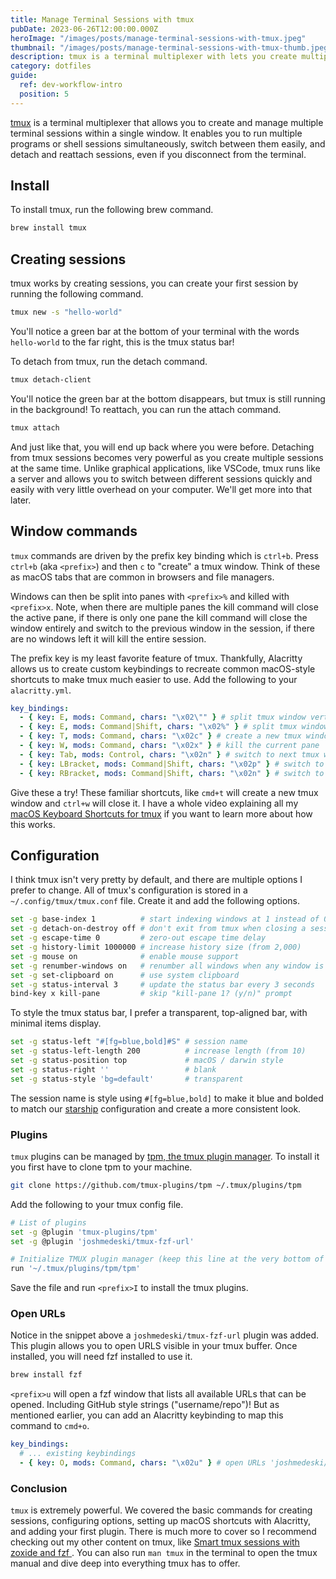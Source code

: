```yaml
---
title: Manage Terminal Sessions with tmux
pubDate: 2023-06-26T12:00:00.000Z
heroImage: "/images/posts/manage-terminal-sessions-with-tmux.jpeg"
thumbnail: "/images/posts/manage-terminal-sessions-with-tmux-thumb.jpeg"
description: tmux is a terminal multiplexer with lets you create multiple terminal session.
category: dotfiles
guide:
  ref: dev-workflow-intro
  position: 5
---
```


[tmux](https://github.com/tmux/tmux/wiki) is a terminal multiplexer that allows you to create and manage multiple terminal sessions within a single window. It enables you to run multiple programs or shell sessions simultaneously, switch between them easily, and detach and reattach sessions, even if you disconnect from the terminal.

## Install

To install tmux, run the following brew command.

```sh
brew install tmux
```

## Creating sessions

tmux works by creating sessions, you can create your first session by running the following command.

```sh
tmux new -s "hello-world"
```

You'll notice a green bar at the bottom of your terminal with the words `hello-world` to the far right, this is the tmux status bar!

To detach from tmux, run the detach command.

```sh
tmux detach-client
```

You'll notice the green bar at the bottom disappears, but tmux is still running in the background! To reattach, you can run the attach command.

```sh
tmux attach
```

And just like that, you will end up back where you were before. Detaching from tmux sessions becomes very powerful as you create multiple sessions at the same time. Unlike graphical applications, like VSCode, tmux runs like a server and allows you to switch between different sessions quickly and easily with very little overhead on your computer. We'll get more into that later.

## Window commands

`tmux` commands are driven by the prefix key binding which is `ctrl+b`. Press `ctrl+b` (aka `<prefix>`) and then `c` to "create" a tmux window. Think of these as macOS tabs that are common in browsers and file managers.

Windows can then be split into panes with `<prefix>%` and killed with `<prefix>x`. Note, when there are multiple panes the kill command will close the active pane, if there is only one pane the kill command will close the window entirely and switch to the previous window in the session, if there are no windows left it will kill the entire session.

The prefix key is my least favorite feature of tmux. Thankfully, Alacritty allows us to create custom keybindings to recreate common macOS-style shortcuts to make tmux much easier to use. Add the following to your `alacritty.yml`.

```yaml title="~/.config/alacritty/alacritty.yml"
key_bindings:
  - { key: E, mods: Command, chars: "\x02\"" } # split tmux window vertically
  - { key: E, mods: Command|Shift, chars: "\x02%" } # split tmux window horizontally
  - { key: T, mods: Command, chars: "\x02c" } # create a new tmux window
  - { key: W, mods: Command, chars: "\x02x" } # kill the current pane
  - { key: Tab, mods: Control, chars: "\x02n" } # switch to next tmux window
  - { key: LBracket, mods: Command|Shift, chars: "\x02p" } # switch to next tmux window
  - { key: RBracket, mods: Command|Shift, chars: "\x02n" } # switch to previous tmux window
```

Give these a try! These familiar shortcuts, like `cmd+t` will create a new tmux window and `ctrl+w` will close it. I have a whole video explaining all my [macOS Keyboard Shortcuts for tmux](/posts/macos-keyboard-shortcuts-for-tmux) if you want to learn more about how this works.

## Configuration

I think tmux isn't very pretty by default, and there are multiple options I prefer to change. All of tmux's configuration is stored in a `~/.config/tmux/tmux.conf` file. Create it and add the following options.

```sh title="~/.config/tmux/tmux.conf"
set -g base-index 1          # start indexing windows at 1 instead of 0
set -g detach-on-destroy off # don't exit from tmux when closing a session
set -g escape-time 0         # zero-out escape time delay
set -g history-limit 1000000 # increase history size (from 2,000)
set -g mouse on              # enable mouse support
set -g renumber-windows on   # renumber all windows when any window is closed
set -g set-clipboard on      # use system clipboard
set -g status-interval 3     # update the status bar every 3 seconds
bind-key x kill-pane         # skip "kill-pane 1? (y/n)" prompt
```

To style the tmux status bar, I prefer a transparent, top-aligned bar, with minimal items display.

```sh title="~/.config/tmux/tmux.conf"
set -g status-left "#[fg=blue,bold]#S" # session name
set -g status-left-length 200          # increase length (from 10)
set -g status-position top             # macOS / darwin style
set -g status-right ''                 # blank
set -g status-style 'bg=default'       # transparent
```

The session name is style using `#[fg=blue,bold]` to make it blue and bolded to match our [starship](/posts/shell-customization-with-starship) configuration and create a more consistent look.

### Plugins

`tmux` plugins can be managed by [tpm, the tmux plugin manager](https://github.com/tmux-plugins/tpm). To install it you first have to clone tpm to your machine.

```sh
git clone https://github.com/tmux-plugins/tpm ~/.tmux/plugins/tpm
```

Add the following to your tmux config file.

```sh title="~/.config/tmux/tmux.conf"
# List of plugins
set -g @plugin 'tmux-plugins/tpm'
set -g @plugin 'joshmedeski/tmux-fzf-url'

# Initialize TMUX plugin manager (keep this line at the very bottom of tmux.conf)
run '~/.tmux/plugins/tpm/tpm'
```

Save the file and run `<prefix>I` to install the tmux plugins.

### Open URLs

Notice in the snippet above a `joshmedeski/tmux-fzf-url` plugin was added. This plugin allows you to open URLS visible in your tmux buffer. Once installed, you will need fzf installed to use it.

```sh
brew install fzf
```

`<prefix>u` will open a fzf window that lists all available URLs that can be opened. Including GitHub style strings ("username/repo")! But as mentioned earlier, you can add an Alacritty keybinding to map this command to `cmd+o`.

```yaml title="~/.config/alacritty/alacritty.yml"
key_bindings:
  # ... existing keybindings
  - { key: O, mods: Command, chars: "\x02u" } # open URLs 'joshmedeski/tmux-fzf-url'
```

### Conclusion

`tmux` is extremely powerful. We covered the basic commands for creating sessions, configuring options, setting up macOS shortcuts with Alacritty, and adding your first plugin. There is much more to cover so I recommend checking out my other content on tmux, like [Smart tmux sessions with zoxide and fzf ](http://www.joshmedeski.com/posts/smart-tmux-sessions-with-zoxide-and-fzf). You can also run `man tmux` in the terminal to open the tmux manual and dive deep into everything tmux has to offer.

